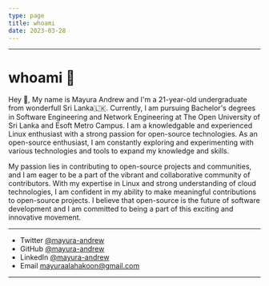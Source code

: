 ```yaml
---
type: page
title: whoami
date: 2023-03-28
---
```

---
# whoami 🤖

Hey 👋, My name is Mayura Andrew and I'm a 21-year-old undergraduate from wonderfull Sri Lanka🇱🇰.  Currently, I am pursuing Bachelor's degrees in Software Engineering and Network Engineering at The Open University of Sri Lanka and Esoft Metro Campus.
I am a knowledgable and experienced Linux enthusiast with a strong passion for open-source technologies. As an open-source enthusiast, I am constantly exploring and experimenting with various technologies and tools to expand my knowledge and skills.

My passion lies in contributing to open-source projects and communities, 
and I am eager to be a part of the vibrant and collaborative community of contributors. 
With my expertise in Linux and strong understanding of cloud technologies, I am confident 
in my ability to make meaningful contributions to open-source projects. I believe that 
open-source is the future of software development and I am committed to being a part of 
this exciting and innovative movement.

---

- Twitter [@mayura-andrew](https://twitter.com/mayura-andrew)
- GitHub [@mayura-andrew](https://github.com/mayura-andrew)
- LinkedIn [@mayura-andrew](https://www.linkedin.com/in/mayura-andrew-827381201)
- Email mayuraalahakoon@gmail.com

---


